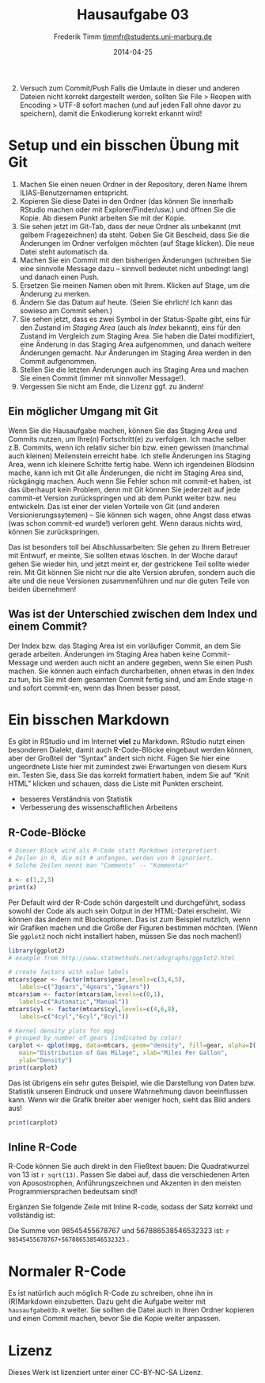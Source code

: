 % Hausaufgabe 03
% Frederik Timm <timmfr@students.uni-marburg.de>
% 2014-04-25

2. Versuch zum Commit/Push
Falls die Umlaute in dieser und anderen Dateien nicht korrekt dargestellt werden, sollten Sie File > Reopen with Encoding > UTF-8 sofort machen (und auf jeden Fall ohne davor zu speichern), damit die Enkodierung korrekt erkannt wird! 

# Setup und ein bisschen Übung mit Git 
1. Machen Sie einen neuen Ordner in der Repository, deren Name Ihrem ILIAS-Benutzernamen entspricht.
2. Kopieren Sie diese Datei in den Ordner (das können Sie innerhalb RStudio machen oder mit Explorer/Finder/usw.) und öffnen Sie die Kopie. Ab diesem Punkt arbeiten Sie mit der Kopie.
3. Sie sehen jetzt im Git-Tab, dass der neue Ordner als unbekannt (mit gelbem Fragezeichnen) da steht. Geben Sie Git Bescheid, dass Sie die Änderungen im Ordner verfolgen möchten (auf Stage klicken). Die neue Datei steht automatisch da.
4. Machen Sie ein Commit mit den bisherigen Änderungen (schreiben  Sie eine sinnvolle Message dazu -- sinnvoll bedeutet nicht unbedingt lang) und danach einen Push.
5. Ersetzen Sie meinen Namen oben mit Ihrem. Klicken auf Stage, um die Änderung zu merken.
6. Ändern Sie das Datum auf heute. (Seien Sie ehrlich! Ich kann das sowieso am Commit sehen.)
7. Sie sehen jetzt, dass es zwei Symbol in der Status-Spalte gibt, eins für den Zustand im *Staging Area* (auch als *Index* bekannt), eins für den Zustand im Vergleich zum Staging Area. Sie haben die Datei modifiziert, eine Änderung in das Staging Area aufgenommen, und danach weitere Änderungen gemacht. Nur Änderungen im Staging Area werden in den Commit aufgenommen.
8. Stellen Sie die letzten Änderungen auch ins Staging Area und machen Sie einen Commit (immer mit sinnvoller Message!).
9. Vergessen Sie nicht am Ende, die Lizenz ggf. zu ändern!

## Ein möglicher Umgang mit Git
Wenn Sie die Hausaufgabe machen, können Sie das Staging Area und Commits nutzen, um Ihre(n) Fortschritt(e) zu verfolgen. Ich mache selber z.B. Commits, wenn ich relativ sicher bin bzw. einen gewissen (manchmal auch kleinen) Meilenstein erreicht habe. Ich stelle Änderungen ins Staging Area, wenn ich kleinere Schritte fertig habe. Wenn ich irgendeinen Blödsinn mache, kann ich mit Git alle Änderungen, die nicht im Staging Area sind, rückgängig machen. Auch wenn Sie Fehler schon mit commit-et haben, ist das überhaupt kein Problem, denn mit Git können Sie jederzeit auf jede commit-et Version zurückspringen und ab dem Punkt weiter bzw. neu entwickeln.  Das ist einer der vielen Vorteile von Git (und anderen Versionierungssytemen) -- Sie können sich wagen, ohne Angst dass etwas (was schon commit-ed wurde!) verloren geht. Wenn daraus nichts wird, können Sie zurückspringen. 

Das ist besonders toll bei Abschlussarbeiten: Sie gehen zu Ihrem Betreuer mit Entwurf, er meinte, Sie sollten etwas löschen. In der Woche darauf gehen Sie wieder hin, und jetzt meint er, der gestrickene Teil sollte wieder rein. Mit Git können Sie nicht nur die alte Version abrufen, sondern auch die alte und die neue Versionen zusammenführen und nur die guten Teile von beiden übernehmen!

## Was ist der Unterschied zwischen dem Index und einem Commit?
Der Index bzw. das Staging Area ist ein vorläufiger Commit, an dem Sie gerade arbeiten. Änderungen im Staging Area haben keine Commit-Message und werden auch nicht an andere gegeben, wenn Sie einen Push machen. Sie können auch einfach durcharbeiten, ohnen etwas in den Index zu tun, bis Sie mit dem gesamten Commit fertig sind, und am Ende stage-n und sofort commit-en, wenn das Ihnen besser passt. 

# Ein bisschen Markdown
Es gibt in RStudio und im Internet **viel** zu Markdown. RStudio nutzt einen besonderen Dialekt, damit auch R-Code-Blöcke eingebaut werden können, aber der Großteil der "Syntax" ändert sich nicht. Fügen Sie hier eine ungeordnete Liste hier mit zumindest zwei Erwartungen von diesem Kurs ein. Testen Sie, dass Sie das korrekt formatiert haben, indem Sie auf "Knit HTML" klicken und schauen, dass die Liste mit Punkten erscheint.  

- besseres Verständnis von Statistik
- Verbesserung des wissenschaftlichen Arbeitens

## R-Code-Blöcke
```r
# Dieser Block wird als R-Code statt Markdown interpretiert.
# Zeilen in R, die mit # anfangen, werden von R ignoriert.
# Solche Zeilen nennt man "Comments" -- "Kommentar"

x <- c(1,2,3)
print(x)
```

Per Default wird der R-Code schön dargestellt und durchgeführt, sodass sowohl der Code als auch sein Output in der HTML-Datei erscheint. Wir können das ändern mit Blockoptionen. Das ist zum Beispiel nutzlich, wenn wir Grafiken machen und die Größe der Figuren bestimmen möchten. (Wenn Sie `ggplot2` noch nicht installiert haben, müssen Sie das noch machen!)


```r
library(ggplot2)
# example from http://www.statmethods.net/advgraphs/ggplot2.html

# create factors with value labels
mtcars$gear <- factor(mtcars$gear,levels=c(3,4,5),
   labels=c("3gears","4gears","5gears"))
mtcars$am <- factor(mtcars$am,levels=c(0,1),
   labels=c("Automatic","Manual"))
mtcars$cyl <- factor(mtcars$cyl,levels=c(4,6,8),
   labels=c("4cyl","6cyl","8cyl"))

# Kernel density plots for mpg
# grouped by number of gears (indicated by color)
carplot <- qplot(mpg, data=mtcars, geom="density", fill=gear, alpha=I(.5),
   main="Distribution of Gas Milage", xlab="Miles Per Gallon",
   ylab="Density")
print(carplot)
```

Das ist übrigens ein sehr gutes Beispiel, wie die Darstellung von Daten bzw. Statistik unseren Eindruck und unsere Wahrnehmung davon beeinflussen kann. Wenn wir die Grafik breiter aber weniger hoch, sieht das Bild anders aus!

```r
print(carplot)
```

## Inline R-Code
R-Code können Sie auch direkt in den Fließtext bauen: Die Quadratwurzel von 13 ist `r sqrt(13)`. Passen Sie dabei auf, dass die verschiedenen Arten von Aposostrophen, Anführungszeichnen und Akzenten in den meisten Programmiersprachen bedeutsam sind!

Ergänzen Sie folgende Zeile mit Inline R-code, sodass der Satz korrekt und vollständig ist:

Die Summe von 98545455678767 und 567886538546532323 ist: `r 98545455678767+567886538546532323` .

# Normaler R-Code 
Es ist natürlich auch möglich R-Code zu schreiben, ohne ihn in (R)Markdown einzubetten. Dazu geht die Aufgabe weiter mit `hausaufgabe03b.R` weiter. Sie sollten die Datei auch in Ihren Ordner kopieren und einen Commit machen, bevor Sie die Kopie weiter anpassen.

# Lizenz
Dieses Werk ist lizenziert unter einer CC-BY-NC-SA Lizenz.

